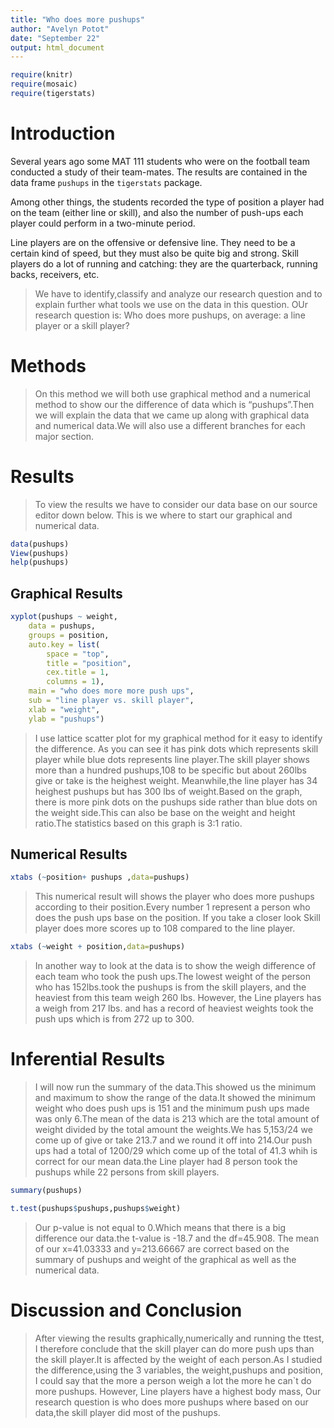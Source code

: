 ```yaml
---
title: "Who does more pushups"
author: "Avelyn Potot"
date: "September 22"
output: html_document
---
```


```r
require(knitr)
require(mosaic)
require(tigerstats)
```

<!-- We recommend you use git branches -- create a separate branch for each major section i.e. Introduction, Methods, Results, Inferential Results, and Discussion and Conclusions - leave the YAML block untouched until the final merge where you put in your own name !-->

# Introduction

Several years ago some MAT 111 students who were on the football team conducted a study of their team-mates.  The results are contained in the data frame `pushups` in the `tigerstats` package.

Among other things, the students recorded the type of position a player had on the team (either line or skill), and also the number of push-ups each player could perform in a two-minute period.

Line players are on the offensive or defensive line.  They need to be a certain kind of speed, but they must also be quite big and strong.  Skill players do a lot of running and catching:  they are the quarterback, running backs, receivers, etc.

>We have to identify,classify and analyze our research question and to explain further what tools we use on the data in this question.
OUr research question is:
>Who does more pushups, on average: a line player or a skill player?

# Methods
<!--Decide on your methods:  use "variable analysis" or other appropriate descriptors.  Make sure to choose at least one graphical method and at least one numerical method.!-->

>On this method we will both use graphical method and a numerical method to show our the difference of data which is "pushups".Then we will explain the data that we came up along with graphical data and numerical data.We will also use a different branches for each major section.

# Results
<!--You have both graphical and numerical methods, so you will have both graphical and numerical results to consider.!-->

>To view the results we have to consider our data base on our source editor down below. This is we where to start our graphical and numerical data.
```r
data(pushups)
View(pushups)
help(pushups)
```


## Graphical Results
<!--Your graph should have a good title, and axes should be labled as needed.  Discuss your graphical results, showing how they answer the research question.  Use specific features of the graph in your discussion.!-->
```r
xyplot(pushups ~ weight,
	data = pushups,
	groups = position,
	auto.key = list(
		space = "top",
		title = "position",
		cex.title = 1,
		columns = 1),
	main = "who does more more push ups",
	sub = "line player vs. skill player",
	xlab = "weight",
	ylab = "pushups")
```


>I use lattice scatter plot for my graphical method for it easy to identify the difference.
As you can see it has pink dots which represents skill player while blue dots represents line player.The skill player shows more than a hundred pushups,108 to be specific but about 260lbs give or take is the heighest weight. Meanwhile,the line player has 34 heighest pushups but has 300 lbs of weight.Based on the graph, there is more pink dots on the pushups side rather than blue dots on the weight side.This can also be base on the weight and height ratio.The statistics based on this graph is 3:1 ratio.

## Numerical Results
<!--Numerical results go here. Use the numerical results to describe the patterns if any that exist in the data as focused toward the research question!-->

```r
xtabs (~position+ pushups ,data=pushups)

```

>This numerical result will shows the player who does more pushups according to their position.Every number 1 represent a person who does the push ups base on the position. If you take a closer look  Skill player does more scores up to 108 compared to the line player.

```r
xtabs (~weight + position,data=pushups)
```

>In another way to look at the data is to show the weigh difference of each team who took the push ups.The lowest weight of the person who has 152lbs.took the pushups is from the skill players, and the heaviest from this team weigh 260 lbs. However, the Line players has a weigh from 217 lbs. and has a record of heaviest weights took the push ups which is from 272 up to 300.

# Inferential Results
<!--State hypothesis clearly.  Make sure your discussion of the inferential test covers all the aspects that the test output produces, such as test statistic, p-value etc.  Make a decision about the null hypothesis, explain the assumptions on which the selected test/procedure was based, and why the chosen procedure satisfys the assumptions and is appropriate to answer the research question!-->

>I will now run the summary of the data.This showed us the minimum and maximum to show the range of the data.It showed the minimum weight who does push ups is 151 and the minimum push ups made was only 6.The mean of the data is 213 which are the total amount of weight divided by the total amount the weights.We has 5,153/24 we come up of give or take 213.7 and we round it off into 214.Our push ups had a total of 1200/29 which come up of the total of 41.3 whih is correct for our mean data.the Line player had 8 person took the pushups while 22 persons from skill players.

```r
summary(pushups)

```


```r
t.test(pushups$pushups,pushups$weight)
```

>Our p-value is not equal to 0.Which means that there is a big difference our data.the t-value is -18.7 and the df=45.908.
The mean of our x=41.03333 and y=213.66667 are correct based on the summary of pushups and weight of the graphical as well as the numerical data.

# Discussion and Conclusion
<!--State your overall conclusion.  This is also a good place to mention other Research Questions that came to mind as you were carrying out this study.!-->

>After viewing the results graphically,numerically and running the ttest, I therefore conclude that the skill player can do more push ups than the skill player.It is affected by the weight of each person.As I studied the difference,using the 3 variables, the weight,pushups and position, I could say that the more a person weigh a lot the more he can`t do more pushups. However, Line players have a highest body mass, Our research question is who does more pushups where based on our data,the skill player did most of the pushups.
